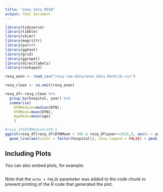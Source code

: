 ```yaml
---
title: "anon_data_RESQ"
output: html_document
---
```


```r
library(tidyverse)
library(tibble)
library(skimr)
library(magrittr)
library(purrr)
library(ggtext)
library(grid)
library(ggrepel)
library(directlabels)
library(reshape2)

```

```r

resq_anon <- read_csv("resq-raw-data/anon_data_Hendrik.csv")

resq_clean <- na.omit(resq_anon)

resq_df<-resq_clean %>%
  group_by(hospital, year) %>%
  summarise(
    DTNMedian=median(DTN),
    DTNMean=mean(DTN),
    AgeMean=mean(age)
    )

#resq_df$DTNMedian<250 &  
ggplot(resq_df[resq_df$DTNMean < 200 & resq_df$year>=2016,], aes(x = year, y = DTNMean)) + 
  geom_line(aes(color = factor(hospital)), show.legend = FALSE) + geom_smooth()

```

## Including Plots

You can also embed plots, for example:

```r

```

Note that the `echo = FALSE` parameter was added to the code chunk to prevent printing of the R code that generated the plot.
